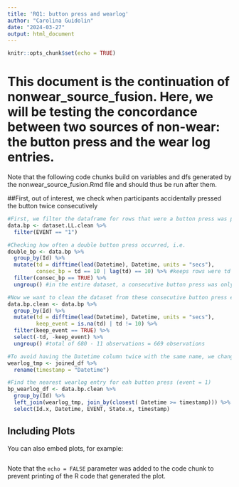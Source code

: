 ---
title: 'RQ1: button press and wearlog'
author: "Carolina Guidolin"
date: "2024-03-27"
output: html_document
---

```{r setup, include=FALSE}
knitr::opts_chunk$set(echo = TRUE)
```

# This document is the continuation of nonwear_source_fusion. Here, we will be testing the concordance between two sources of non-wear: the button press and the wear log entries.
Note that the following code chunks build on variables and dfs generated by the nonwear_source_fusion.Rmd file and should thus be run after them.

##First, out of interest, we check when participants accidentally pressed the button twice consecutively

```{r}

#First, we filter the dataframe for rows that were a button press was performed (EVENT = 1)
data.bp <- dataset.LL.clean %>%
  filter(EVENT == "1")

#Checking how often a double button press occurred, i.e. 
double_bp <- data.bp %>%
  group_by(Id) %>%
  mutate(td = difftime(lead(Datetime), Datetime, units = "secs"),
         consec_bp = td == 10 | lag(td) == 10) %>% #keeps rows were td between current and next row is 10, or current and previous is 10
  filter(consec_bp == TRUE) %>%
  ungroup() #in the entire dataset, a consecutive button press was only recorded 11 times 

#Now we want to clean the dataset from these consecutive button press events, as we know that they actually corresponded to only one event (on, off or sleep)
data.bp.clean <- data.bp %>%
  group_by(Id) %>%
  mutate(td = difftime(lead(Datetime), Datetime, units = "secs"),
         keep_event = is.na(td) | td != 10) %>%
  filter(keep_event == TRUE) %>%
  select(-td, -keep_event) %>%
  ungroup() #total of 680 - 11 observations = 669 observations

#To avoid having the Datetime column twice with the same name, we change the Datetime of the joined_df to "timestamp". This represents the Wear log entry timestamp
wearlog_tmp <- joined_df %>%
  rename(timestamp = "Datetime")

#Find the nearest wearlog entry for eah button press (event = 1)
bp_wearlog_df <- data.bp.clean %>%
  group_by(Id) %>%
  left_join(wearlog_tmp, join_by(closest( Datetime >= timestamp))) %>% #biggest timestamp that is less than Datetime, i.e. the closest timestamp
  select(Id.x, Datetime, EVENT, State.x, timestamp)

```


## Including Plots

You can also embed plots, for example:

```{r}

```

Note that the `echo = FALSE` parameter was added to the code chunk to prevent printing of the R code that generated the plot.
